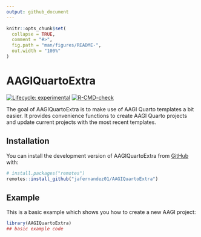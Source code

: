 ```yaml
---
output: github_document
---
```


<!-- README.md is generated from README.Rmd. Please edit that file -->

```r
knitr::opts_chunk$set(
  collapse = TRUE,
  comment = "#>",
  fig.path = "man/figures/README-",
  out.width = "100%"
)
```

# AAGIQuartoExtra

<!-- badges: start -->
[![Lifecycle: experimental](https://img.shields.io/badge/lifecycle-experimental-orange.svg)](https://lifecycle.r-lib.org/articles/stages.html#experimental)
[![R-CMD-check](https://github.com/jafernandez01/AAGIQuartoExtra/actions/workflows/R-CMD-check.yaml/badge.svg)](https://github.com/jafernandez01/AAGIQuartoExtra/actions/workflows/R-CMD-check.yaml)
<!-- badges: end -->

The goal of AAGIQuartoExtra is to make use of AAGI Quarto templates a bit easier.
It provides convenience functions to create AAGI Quarto projects and update current projects with the most recent templates.

## Installation

You can install the development version of AAGIQuartoExtra from [GitHub](https://github.com/) with:
      
``` r
# install.packages("remotes")
remotes::install_github("jafernandez01/AAGIQuartoExtra")
```

## Example

This is a basic example which shows you how to create a new AAGI project:

```r
library(AAGIQuartoExtra)
## basic example code
```
